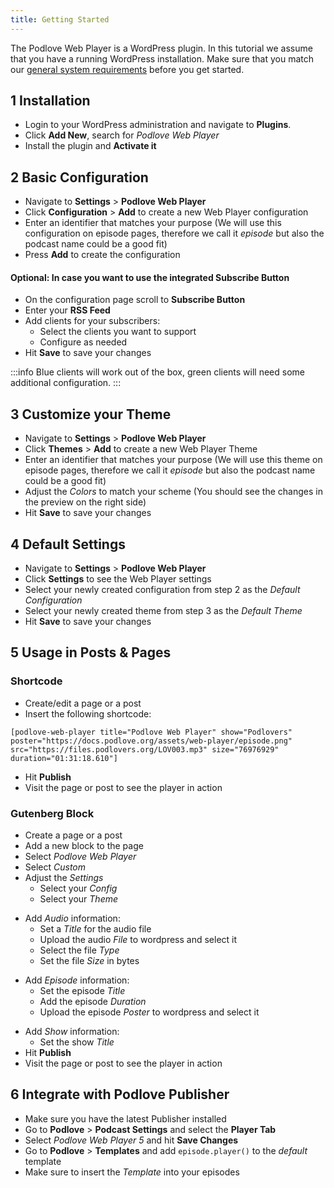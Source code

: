 ```yaml
---
title: Getting Started
---
```



The Podlove Web Player is a WordPress plugin. In this tutorial we assume that you have a running WordPress installation. Make sure that you match our [general system requirements](/podlove-publisher/requirements) before you get started.

## 1 Installation

- Login to your WordPress administration and navigate to __Plugins__. 
- Click __Add New__, search for _Podlove Web Player_
- Install the plugin and __Activate it__

<Demo src="/assets/web-player/guides/podlove-web-player-installation.webm" />

## 2 Basic Configuration

- Navigate to __Settings__ > __Podlove Web Player__
- Click __Configuration__ > __Add__ to create a new Web Player configuration
- Enter an identifier that matches your purpose (We will use this configuration on episode pages, therefore we call it _episode_ but also the podcast name could be a good fit)
- Press __Add__ to create the configuration

<Demo src="/assets/web-player/guides/podlove-web-player-configuration.webm" />

#### Optional: In case you want to use the integrated Subscribe Button

- On the configuration page scroll to __Subscribe Button__
- Enter your __RSS Feed__
- Add clients for your subscribers:
    - Select the clients you want to support
    - Configure as needed
- Hit __Save__ to save your changes

:::info
Blue clients will work out of the box, green clients will need some additional configuration.
:::

<Demo src="/assets/web-player/guides/podlove-web-player-clients.webm" />

## 3 Customize your Theme

- Navigate to __Settings__ > __Podlove Web Player__
- Click __Themes__ > __Add__ to create a new Web Player Theme
- Enter an identifier that matches your purpose (We will use this theme on episode pages, therefore we call it _episode_ but also the podcast name could be a good fit)
- Adjust the _Colors_ to match your scheme (You should see the changes in the preview on the right side)
- Hit __Save__ to save your changes

<Demo src="/assets/web-player/guides/podlove-web-player-theme.webm" />

## 4 Default Settings

- Navigate to __Settings__ > __Podlove Web Player__
- Click __Settings__ to see the Web Player settings
- Select your newly created configuration from step 2 as the _Default Configuration_
- Select your newly created theme from step 3 as the _Default Theme_
- Hit __Save__ to save your changes

<Demo src="/assets/web-player/guides/podlove-web-player-settings.webm" />

## 5 Usage in Posts & Pages

### Shortcode

- Create/edit a page or a post
- Insert the following shortcode:

```
[podlove-web-player title="Podlove Web Player" show="Podlovers" poster="https://docs.podlove.org/assets/web-player/episode.png" src="https://files.podlovers.org/LOV003.mp3" size="76976929" duration="01:31:18.610"]
```

- Hit __Publish__
- Visit the page or post to see the player in action

<Demo src="/assets/web-player/guides/podlove-web-player-shortcode.webm" />

### Gutenberg Block

- Create a page or a post
- Add a new block to the page
- Select _Podlove Web Player_
- Select _Custom_
- Adjust the _Settings_
    - Select your _Config_
    - Select your _Theme_


<Demo src="/assets/web-player/guides/podlove-web-player-block-add.webm" />

- Add _Audio_ information:
    - Set a _Title_ for the audio file
    - Upload the audio _File_ to wordpress and select it
    - Select the file _Type_
    - Set the file _Size_ in bytes

<Demo src="/assets/web-player/guides/podlove-web-player-block-audio.webm" />

- Add _Episode_ information:
    - Set the episode _Title_
    - Add the episode _Duration_
    - Upload the episode _Poster_ to wordpress and select it

<Demo src="/assets/web-player/guides/podlove-web-player-block-episode.webm" />

- Add _Show_ information:
    - Set the show _Title_
- Hit __Publish__
- Visit the page or post to see the player in action

<Demo src="/assets/web-player/guides/podlove-web-player-block-show.webm" />

## 6 Integrate with Podlove Publisher

- Make sure you have the latest Publisher installed
- Go to __Podlove__ > __Podcast Settings__ and select the __Player Tab__
- Select _Podlove Web Player 5_ and hit __Save Changes__
- Go to __Podlove__ > __Templates__ and add `episode.player()` to the _default_ template
- Make sure to insert the _Template_ into your episodes

<Demo src="/assets/web-player/guides/podlove-web-player-publisher-integration.webm" />